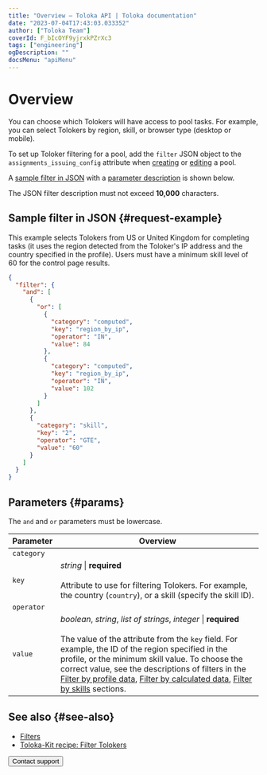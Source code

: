 ```yaml
---
title: "Overview — Toloka API | Toloka documentation"
date: "2023-07-04T17:43:03.033352"
author: ["Toloka Team"]
coverId: F_bIcOYF9yjrxkPZrXc3
tags: ["engineering"]
ogDescription: ""
docsMenu: "apiMenu"
---
```



# Overview

You can choose which Tolokers will have access to pool tasks. For example, you can select Tolokers by region, skill, or browser type (desktop or mobile).

To set up Toloker filtering for a pool, add the `filter` JSON object to the `assignments_issuing_config` attribute when [creating](https://toloka.ai/docs/api/api-reference/#post-/pools) or [editing](https://toloka.ai/docs/api/api-reference/#put-/pools/-id-) a pool.

A [sample filter in JSON](#request-example) with a [parameter description](#params) is shown below.

<Note mode="note" title="Note">

The JSON filter description must not exceed **10,000** characters.

</Note>

## Sample filter in JSON {#request-example}

This example selects Tolokers from US or United Kingdom for completing tasks (it uses the region detected from the Toloker's IP address and the country specified in the profile). Users must have a minimum skill level of 60 for the control page results.

```json
{
  "filter": {
    "and": [
      {
        "or": [
          {
            "category": "computed",
            "key": "region_by_ip",
            "operator": "IN",
            "value": 84
          },
          {
            "category": "computed",
            "key": "region_by_ip",
            "operator": "IN",
            "value": 102
          }
        ]
      },
      {
        "category": "skill",
        "key": "2",
        "operator": "GTE",
        "value": "60"
      }
    ]
  }
}
```

## Parameters {#params}

<Note mode="note" title="Note">

The `and` and `or` parameters must be lowercase.

</Note>

Parameter | Overview
----- | -----
`category` | <FiltersTable1/>
`key` | _string_ \| **required**<br/><br/>Attribute to use for filtering Tolokers. For example, the country (`country`), or a skill (specify the skill ID).
`operator` | <FiltersTable2/>
`value` | _boolean_, _string_, _list of strings_, _integer_ \| **required**<br/><br/>The value of the attribute from the `key` field. For example, the ID of the region specified in the profile, or the minimum skill value. To choose the correct value, see the descriptions of filters in the [Filter by profile data](/docs/api/filter-profile), [Filter by calculated data](/docs/api/filter-computed), [Filter by skills](/docs/api/filter-skill) sections.

## See also {#see-also}

- [Filters](/docs/guide/filters)
- [Toloka-Kit recipe: Filter Tolokers](/docs/toloka-kit/recipes/filter-tolokers/)

<Button themeColor="light" view="default" size="l" type="link" url="/docs/guide/troubleshooting/support?form-source=api-filters">Contact support</Button>